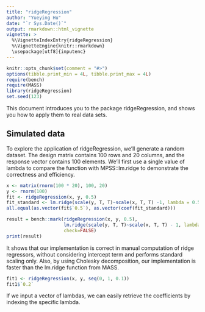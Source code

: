 ```yaml
---
title: "ridgeRegression"
author: "Yueying Hu"
date: "`r Sys.Date()`"
output: rmarkdown::html_vignette
vignette: >
  %\VignetteIndexEntry{ridgeRegression}
  %\VignetteEngine{knitr::rmarkdown}
  \usepackage[utf8]{inputenc}
---
```


```r
knitr::opts_chunk$set(comment = "#>")
options(tibble.print_min = 4L, tibble.print_max = 4L)
require(bench)
require(MASS)
library(ridgeRegression)
set.seed(123)
```

This document introduces you to the package ridgeRegression, and shows you how
to apply them to real data sets. 

## Simulated data
To explore the application of ridgeRegression, we'll generate a random dataset.
The design matrix contains 100 rows and 20 columns, and the response vector 
contains 100 elements. We'll first use a single value of lambda to compare the 
function with MPSS::lm.ridge to demonstrate the correctness and efficiency.

```r
x <- matrix(rnorm(100 * 20), 100, 20)
y <- rnorm(100)
fit <- ridgeRegression(x, y, 0.5)
fit_standard <- lm.ridge(scale(y, T, T)~scale(x, T, T) -1, lambda = 0.5 * 100 / 99)
all.equal(as.vector(fit$`0.5`), as.vector(coef(fit_standard)))
```

```r
result = bench::mark(ridgeRegression(x, y, 0.5),
                     lm.ridge(scale(y, T, T)~scale(x, T, T) - 1, lambda = 0.5*100/99), 
                     check=FALSE)
print(result)
```

It shows that our implementation is correct in manual computation of ridge regressors, without considering intercept term and performs standard scaling only. Also, by using Cholesky decomposition, our implementation is faster than the lm.ridge function from MASS.

```r
fit1 <- ridgeRegression(x, y, seq(0, 1, 0.1))
fit1$`0.2`
```
If we input a vector of lambdas, we can easily retrieve the coefficients by indexing the specific lambda.
